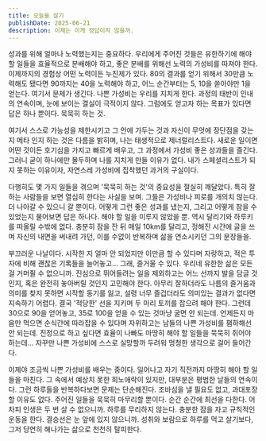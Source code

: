 ```yaml
---
title: 오늘을 살기
publishDate: 2025-06-21
description: 이제는 이게 정답이지 않을까.
---
```


성과를 위해 얼마나 노력했는지는 중요하다. 우리에게 주어진 것들은 유한하기에 해야 할 일들을 효율적으로 분배해야 하고, 좋은 분배를 위해선 노력의 가성비를 따져야 한다. 이제까지의 경험상 어떤 노력이든 누진제가 있다. 80의 결과를 얻기 위해서 30만큼 노력해도 됐다면 90까지는 40을 노력해야 하고, 어느 순간부터는 5, 10을 쏟아야만 1을 얻는다. 여기서 문제가 생긴다. 나쁜 가성비는 우리를 지치게 한다. 과정의 태반이 인내의 연속이며, 눈에 보이는 결실이 극적이지 않다. 그럼에도 얻고자 하는 목표가 있다면 답은 하나 뿐이다. 묵묵히 하는 것.

여기서 스스로 가능성을 제한시키고 그 안에 가두는 것과 자신이 무엇에 장단점을 갖는지 메타 인지 하는 것은 다름을 밝히며, 나는 태생적으로 제너럴리스트다. 새로운 일이면 어떤 것이든 호기심을 가지고 빠르게 배우고, 그 과정에서 가성비 좋은 성과들을 즐긴다. 그러니 굳이 하나에만 몰두하며 나를 지치게 만들 이유가 없다. 내가 스페셜리스트가 되지 못하는 이유이자, 자연스레 가성비에 집착했던 과거의 구실이다.

다행히도 몇 가지 일들을 겪으며 '묵묵히 하는 것'의 중요성을 절실히 깨달았다. 특히 잘하는 사람들을 보면 열심히 한다는 사실을 보며. 그들은 가성비나 피로를 개의치 않는다. 더 나아갈 수 있으니 갈 뿐이다. 어떻게 그런 좋은 성과를 냈는지, 그리고 어떻게 참을 수 있었는지 물어보면 답은 하나다. 해야 할 일을 미루지 않았을 뿐. 역시 달리기와 하루키를 떠올릴 수밖에 없다. 충분히 잠을 잔 뒤 매일 10km를 달리고, 정해진 시간에 글을 쓰며 자신의 내면을 써내려 가던, 이를 수없이 반복하며 삶을 연소시키던 그의 문장들을.

부끄러운 나날이다. 시작한 지 얼마 안 되었지만 이만큼 할 수 있다며 자랑하고, 적은 투자에 비해 괜찮은 기록들을 늘어놓고... 그래, 즐거울 수 있다. 우리네 유한한 삶은 모든 걸 거머쥘 수 없으니까. 진심으로 뛰어들려는 일을 제외하고는 어느 선까지 발을 담글 것인지, 혹은 완전히 놓아버릴 것인지 고민해야 한다. 아무리 잘하더라도 나름의 즐거움과 의미를 찾지 못하면 시작할 동기를 잃고, 설령 너무 즐겁더라도 의미있는 결과가 없다면 지속하기 어렵다. 결국 '적당한' 선을 지키며 두 마리 토끼를 잡으려 해야 한다. 그런데 30으로 90을 얻어놓고, 35로 100을 얻을 수 있는 것마냥 굴면 안 되는데. 언제든지 마음만 먹으면 순식간에 따라잡을 수 있다며 자위하고는 남들의 나쁜 가성비를 폄하해선 안 되는데. 진정으로 하고 싶다면 효율이 나빠도 마땅히 해야 할 일들을 묵묵히 쥐어야 하는데... 자꾸만 나쁜 가성비에 스스로 실망할까 두려워 멍청한 생각으로 걸어 들어간다.

이제야 조금씩 나쁜 가성비를 배우는 중이다. 일어나고 자기 직전까지 마땅히 해야 할 일들을 마친다. 그 속에서 예상치 못한 희노애락이 있지만, 대부분은 평범한 날들의 연속이다. 그런 하루들을 반복하다보면 문제는 단순해진다. 조바심을 낼 필요도 없고, 과대포장할 이유도 없다. 주어진 일들을 묵묵히 마무리할 뿐이다. 순간 순간에 최선을 다한다. 어차피 인생은 두 번 살 수 없으니까. 하루를 무리하지 않는다. 충분한 잠을 자고 규칙적인 운동을 한다. 결승선은 눈 앞에 있지 않으니까. 성취와 보람으로 하루를 먹고 살기보다, 그저 당연히 해나가는 삶으로 천천히 탈피한다.
